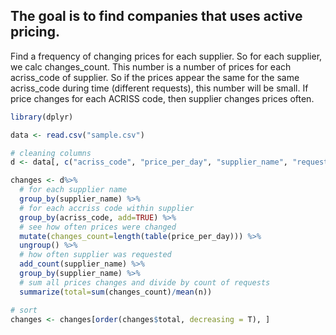 ## The goal is to find companies that uses active pricing.

Find a frequency of changing prices for each supplier. So for each supplier, we calc changes_count. This number is a number of prices for each acriss_code of supplier. So if the prices appear the same for the same acriss_code during time (different requests), this number will be small. If price changes for each ACRISS code, then supplier changes prices often.

```r
library(dplyr)

data <- read.csv("sample.csv")

# cleaning columns
d <- data[, c("acriss_code", "price_per_day", "supplier_name", "request_date")]

changes <- d%>%
  # for each supplier name
  group_by(supplier_name) %>%
  # for each accriss code within supplier
  group_by(acriss_code, add=TRUE) %>%
  # see how often prices were changed
  mutate(changes_count=length(table(price_per_day))) %>%
  ungroup() %>%
  # how often supplier was requested
  add_count(supplier_name) %>%
  group_by(supplier_name) %>%
  # sum all prices changes and divide by count of requests
  summarize(total=sum(changes_count)/mean(n))

# sort
changes <- changes[order(changes$total, decreasing = T), ]
```

